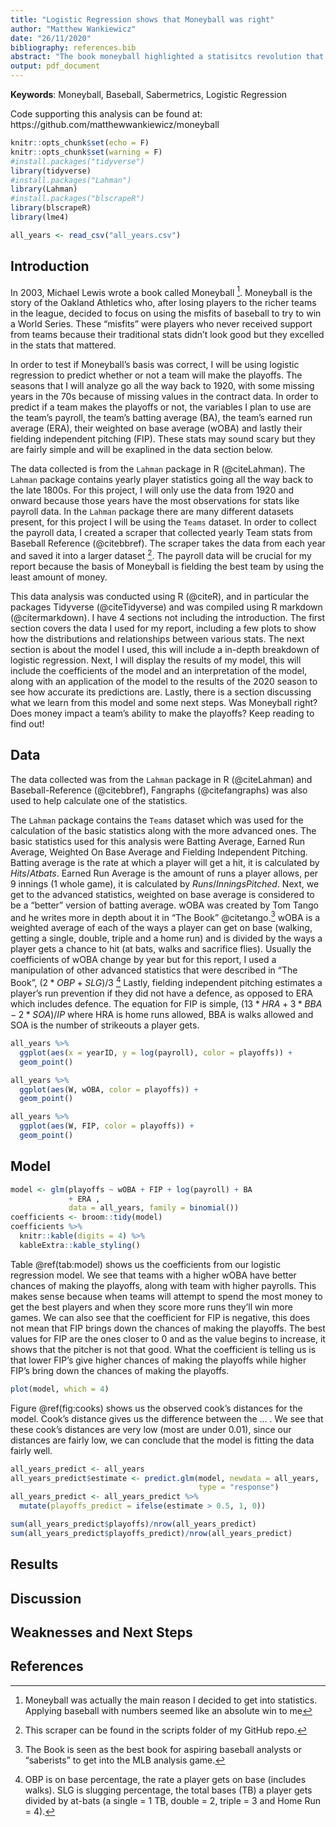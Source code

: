 ```yaml
---
title: "Logistic Regression shows that Moneyball was right"
author: "Matthew Wankiewicz"
date: "26/11/2020"
bibliography: references.bib
abstract: "The book moneyball highlighted a statisitcs revolution that was occuring in baseball in the early 2000's. In this report, I will use logistic regression to determine whether the advanced stats that stemmed from this revolution are useful for predicting a team's success. According to the model (I still have to do this). The model correctly predicted that (insert) teams would make the playoffs using these metrics. "
output: pdf_document
---
```

**Keywords**: Moneyball, Baseball, Sabermetrics, Logistic Regression

Code supporting this analysis can be found at: https://github.com/matthewwankiewicz/moneyball

```r
knitr::opts_chunk$set(echo = F)
knitr::opts_chunk$set(warning = F)
#install.packages("tidyverse")
library(tidyverse)
#install.packages("Lahman")
library(Lahman)
#install.packages("blscrapeR")
library(blscrapeR)
library(lme4)
```


```r
all_years <- read_csv("all_years.csv")
```

## Introduction

In 2003, Michael Lewis wrote a book called Moneyball ^[Moneyball was actually the main reason I decided to get into statistics. Applying baseball with numbers seemed like an absolute win to me]. Moneyball is the story of the Oakland Athletics who, after losing players to the richer teams in the league, decided to focus on using the misfits of baseball to try to win a World Series. These "misfits" were players who never received support from teams because their traditional stats didn't look good but they excelled in the stats that mattered.

In order to test if Moneyball's basis was correct, I will be using logistic regression to predict whether or not a team will make the playoffs. The seasons that I will analyze go all the way back to 1920, with some missing years in the 70s because of missing values in the contract data. In order to predict if a team makes the playoffs or not, the variables I plan to use are the team's payroll, the team's batting average (BA), the team's earned run average (ERA), their weighted on base average (wOBA) and lastly their fielding independent pitching (FIP). These stats may sound scary but they are fairly simple and will be exaplined in the data section below. 

The data collected is from the `Lahman` package in R (@citeLahman). The `Lahman` package contains yearly player statistics going all the way back to the late 1800s. For this project, I will only use the data from 1920 and onward because those years have the most observations for stats like payroll data. In the `Lahman` package there are many different datasets present, for this project I will be using the `Teams` dataset. In order to collect the payroll data, I created a scraper that collected yearly Team stats from Baseball Reference (@citebbref). The scraper takes the data from each year and saved it into a larger dataset ^[This scraper can be found in the scripts folder of my GitHub repo.]. The payroll data will be crucial for my report because the basis of Moneyball is fielding the best team by using the least amount of money.

This data analysis was conducted using R (@citeR), and in particular the packages Tidyverse (@citeTidyverse) and was compiled using R markdown (@citermarkdown). I have 4 sections not including the introduction. The first section covers the data I used for my report, including a few plots to show how the distributions and relationships between various stats. The next section is about the model I used, this will include a in-depth breakdown of logistic regression. Next, I will display the results of my model, this will include the coefficients of the model and an interpretation of the model, along with an application of the model to the results of the 2020 season to see how accurate its predictions are. Lastly, there is a section discussing what we learn from this model and some next steps. Was Moneyball right? Does money impact a team's ability to make the playoffs? Keep reading to find out!


## Data

The data collected was from the `Lahman` package in R (@citeLahman) and Baseball-Reference (@citebbref), Fangraphs (@citefangraphs) was also used to help calculate one of the statistics. 

The `Lahman` package contains the `Teams` dataset which was used for the calculation of the basic statistics along with the more advanced ones. The basic statistics used for this analysis were Batting Average, Earned Run Average, Weighted On Base Average and Fielding Independent Pitching. Batting average is the rate at which a player will get a hit, it is calculated by $Hits/Atbats$. Earned Run Average is the amount of runs a player allows, per 9 innings (1 whole game), it is calculated by $Runs/InningsPitched$. Next, we get to the advanced statistics, weighted on base average is considered to be a "better" version of batting average. wOBA was created by Tom Tango and he writes more in depth about it in "The Book" @citetango.^[The Book is seen as the best book for aspiring baseball analysts or "saberists" to get into the MLB analysis game.] wOBA is a weighted average of each of the ways a player can get on base (walking, getting a single, double, triple and a home run) and is divided by the ways a player gets a chance to hit (at bats, walks and sacrifice flies). Usually the coefficients of wOBA change by year but for this report, I used a manipulation of other advanced statistics that were described in "The Book", $(2*OBP + SLG) / 3$ ^[OBP is on base percentage, the rate a player gets on base (includes walks). SLG is slugging percentage, the total bases (TB) a player gets divided by at-bats (a single = 1 TB, double = 2, triple = 3 and Home Run = 4).] Lastly, fielding independent pitching estimates a player's run prevention if they did not have a defence, as opposed to ERA which includes defence. The equation for FIP is simple, $(13*HRA + 3*BBA - 2*SOA)/IP$ where HRA is home runs allowed, BBA is walks allowed and SOA is the number of strikeouts a player gets.

```r
all_years %>% 
  ggplot(aes(x = yearID, y = log(payroll), color = playoffs)) +
  geom_point()
```


```r
all_years %>% 
  ggplot(aes(W, wOBA, color = playoffs)) + 
  geom_point() 
```

```r
all_years %>% 
  ggplot(aes(W, FIP, color = playoffs)) + 
  geom_point() 
```


## Model

```r
model <- glm(playoffs ~ wOBA + FIP + log(payroll) + BA
             + ERA ,
             data = all_years, family = binomial())
coefficients <- broom::tidy(model)
coefficients %>% 
  knitr::kable(digits = 4) %>% 
  kableExtra::kable_styling()
```

Table \@ref(tab:model) shows us the coefficients from our logistic regression model. We see that teams with a higher wOBA have better chances of making the playoffs, along with team with higher payrolls. This makes sense because when teams will attempt to spend the most money to get the best players and when they score more runs they'll win more games. We can also see that the coefficient for FIP is negative, this does not mean that FIP brings down the chances of making the playoffs. The best values for FIP are the ones closer to 0 and as the value begins to increase, it shows that the pitcher is not that good. What the coefficient is telling us is that lower FIP's give higher chances of making the playoffs while higher FIP's bring down the chances of making the playoffs.

```r
plot(model, which = 4)
```

Figure \@ref(fig:cooks) shows us the observed cook's distances for the model. Cook's distance gives us the difference between the ... . We see that these cook's distances are very low (most are under 0.01), since our distances are fairly low, we can conclude that the model is fitting the data fairly well.

```r
all_years_predict <- all_years
all_years_predict$estimate <- predict.glm(model, newdata = all_years,
                                          type = "response")
all_years_predict <- all_years_predict %>% 
  mutate(playoffs_predict = ifelse(estimate > 0.5, 1, 0))

sum(all_years_predict$playoffs)/nrow(all_years_predict)
sum(all_years_predict$playoffs_predict)/nrow(all_years_predict)
```

## Results

## Discussion

## Weaknesses and Next Steps

## References

